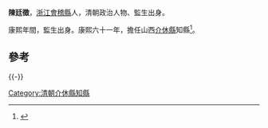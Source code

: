'''陳廷徵'''，[[浙江|浙江]][[會稽縣|會稽縣]]人，清朝政治人物、監生出身。

康熙年間，監生出身。康熙六十一年，擔任山西[[介休縣|介休縣]]知縣<ref>{{cite book|author1=政协介休市文史资料委员会|editor=政协介休市文史资料委员会|title=体文史资料 第5辑 清·嘉庆版介体县志专辑 上|date=1994年9月|publisher=政协介休市文史资料委员会|pages=152|accessdate=2016-05-27}}</ref>。

==參考==
{{reflist}}
{{-}}
{{start box}}
{{s-off}}{{Succession box|[[王埴|王埴]]|[[蕭蕙|蕭蕙]]|[[清朝|清朝]][[山西省|山西省]][[介休縣|介休縣]][[知縣|知縣]]|<small>康熙六十一年（1723年）-康熙六十二年（1724年）</small>}}
{{end box}}
{{清朝人物小作品}}
[[Category:清朝介休縣知縣|Category:清朝介休縣知縣]]